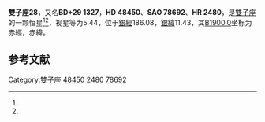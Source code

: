 {{Starbox begin
| name = 雙子座28
}}
{{Starbox observe
| epoch = [[J2000.0|J2000.0]]
| constell = [[雙子座|雙子座]]<ref name=SIMBAD>{{cite web
 | url=http://simbad.u-strasbg.fr/simbad/sim-id?Ident=HR+2480
 | title =Pulsating variable Star
 | publisher=Centre de Données astronomiques de Strasbourg
 | work=SIMBAD
 | accessdate=2012-07-13}}</ref><ref name=DATA>{{cite web
 | url=http://vizier.u-strasbg.fr/viz-bin/VizieR-5?-out.add=.&-source=5050&-corr=PK=HR&-out.max=9999&HR=2480
 | title=VizieR Detailed Page
 | accessdate=2012-07-13
 | archive-date=2019-02-21
 | archive-url=https://web.archive.org/web/20190221235349/http://vizier.u-strasbg.fr/viz-bin/VizieR-5?-out.add=.&-source=5050&-corr=PK=HR&-out.max=9999&HR=2480
 | dead-url=no
 }}</ref>
| 星官 = 
| ra = {{RA|6|44|45.5}}<ref name=SIMBAD /><ref name=DATA />
| dec = {{DEC|+28|58|15}}<ref name=SIMBAD /><ref name=DATA />
| appmag_v = 5.44<ref name=SIMBAD /><ref name=DATA />
}}
{{Starbox character
| class = K4III<ref name=SIMBAD /><ref name=DATA />
| b-v = 1.45<ref name=SIMBAD /><ref name=DATA />
| u-b = 1.64<ref name=SIMBAD /><ref name=DATA />
| r-i = <ref name=SIMBAD /><ref name=DATA />
| variable = 
}}
{{Starbox astrometry
| radial_v = 1.64
| prop_mo_ra = 16
| parallax = 
| p_error = 
}}
{{Starbox catalog
| names =BD+29 1327，[[SAO星表|SAO]] 78692，[[HD星表|HD]] 48450，[[HR星表|HR]] 2480}}
{{Starbox reference |Simbad=HR+2480}}
{{Starbox end}}

'''雙子座28'''，又名'''BD+29 1327'''，'''HD 48450'''、'''SAO 78692'''、'''HR 2480'''，是[[雙子座|雙子座]]的一颗恒星<ref name=SIMBAD /><ref name=DATA />，视星等为5.44，位于[[銀道座標系|銀經]]186.08，[[銀道座標系|銀緯]]11.43，其[[B1900.0|B1900.0]]坐标为赤經{{RA|6|38|25.2}}，赤緯{{DEC|+29|11.43|20}}。

== 参考文献 ==
{{reflist}}

{{star-stub}}

{{雙子座恒星}}
{{星官|井宿|8|19}}
[[Category:雙子座|Category:雙子座]]
[[Category:HD和HDE天體|48450]]
[[Category:HR天體|2480]]
[[Category:SAO天體|78692]]